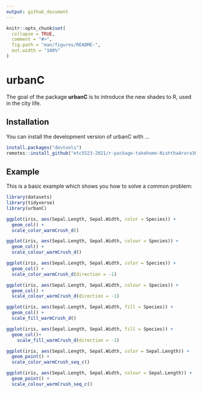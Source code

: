 ```yaml
---
output: github_document
---
```


<!-- README.md is generated from README.Rmd. Please edit that file -->

```r
knitr::opts_chunk$set(
  collapse = TRUE,
  comment = "#>",
  fig.path = "man/figures/README-",
  out.width = "100%"
)
```

# urbanC

The goal of the package **urbanC** is to introduce the new shades to R, used in the city life.

## Installation

You can install the development version of urbanC with ...

```r
install.packages("devtools")
remotes::install_github("etc5523-2021/r-package-takehome-NishthaArora3008")
```




## Example

This is a basic example which shows you how to solve a common problem:

```r
library(datasets)
library(tidyverse)
library(urbanC)
```


```r
ggplot(iris, aes(Sepal.Length, Sepal.Width, color = Species)) +
  geom_col() +
  scale_color_warmCrush_d()
```

```r
ggplot(iris, aes(Sepal.Length, Sepal.Width, colour = Species)) +
  geom_col() +
  scale_colour_warmCrush_d()
```

```r
ggplot(iris, aes(Sepal.Length, Sepal.Width, color = Species)) +
  geom_col() +
  scale_color_warmCrush_d(direction = -1)
```

```r
ggplot(iris, aes(Sepal.Length, Sepal.Width, colour = Species)) +
  geom_col() +
  scale_colour_warmCrush_d(direction = -1)
```

```r
ggplot(iris, aes(Sepal.Length, Sepal.Width, fill = Species)) +
  geom_col() +
  scale_fill_warmCrush_d()
```

```r
ggplot(iris, aes(Sepal.Length, Sepal.Width, fill = Species)) +
  geom_col()+
    scale_fill_warmCrush_d(direction = -1)
```

```r
ggplot(iris, aes(Sepal.Length, Sepal.Width, color = Sepal.Length)) +
  geom_point() +
  scale_color_warmCrush_seq_c()
```

```r
ggplot(iris, aes(Sepal.Length, Sepal.Width, colour = Sepal.Length)) +
  geom_point() +
  scale_colour_warmCrush_seq_c()
```
